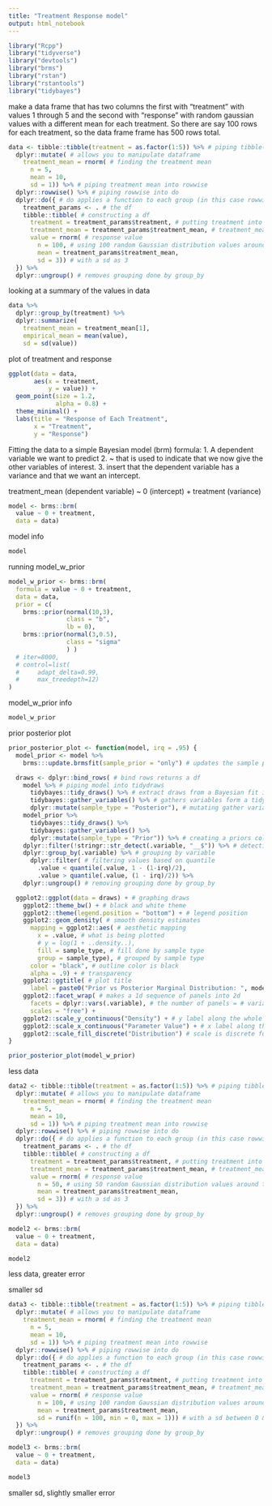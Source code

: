 ```yaml
---
title: "Treatment Response model"
output: html_notebook
---
```


```r
library("Rcpp")
library("tidyverse")
library("devtools")
library("brms")
library("rstan")
library("rstantools")
library("tidybayes")
```

make a data frame that has two columns the first with “treatment” with values 
1 through 5 and the second with “response” with random gaussian values with a different mean for each treatment. So there are say 100 rows for each treatment, so the data frame frame has 500 rows total.

```r
data <- tibble::tibble(treatment = as.factor(1:5)) %>% # piping tibble(treatment) into mutate. tibble constructs a df
  dplyr::mutate( # allows you to manipulate dataframe
    treatment_mean = rnorm( # finding the treatment mean
      n = 5,
      mean = 10,
      sd = 1)) %>% # piping treatment mean into rowwise
  dplyr::rowwise() %>% # piping rowwise into do 
  dplyr::do({ # do applies a function to each group (in this case rowwise)
    treatment_params <- . # the df
    tibble::tibble( # constructing a df
      treatment = treatment_params$treatment, # putting treatment into the df
      treatment_mean = treatment_params$treatment_mean, # treatment_mean into the df
      value = rnorm( # response value
        n = 100, # using 100 random Gaussian distribution values around the mean
        mean = treatment_params$treatment_mean,
        sd = 3)) # with a sd as 3
  }) %>%
  dplyr::ungroup() # removes grouping done by group_by 
```


looking at a summary of the values in data

```r
data %>%
  dplyr::group_by(treatment) %>%
  dplyr::summarize(
    treatment_mean = treatment_mean[1],
    empirical_mean = mean(value),
    sd = sd(value))
```


plot of treatment and response

```r
ggplot(data = data,
       aes(x = treatment,
           y = value)) +
  geom_point(size = 1.2,
             alpha = 0.8) + 
  theme_minimal() +
  labs(title = "Response of Each Treatment",
       x = "Treatment",
       y = "Response")
```

Fitting the data to a simple Bayesian model (brm)
formula: 
1. A dependent variable we want to predict
2. ~ that is used to indicate that we now give the other variables of interest.
3. insert that the dependent variable has a variance and that we want an intercept.

treatment_mean (dependent variable) ~ 0 (intercept) + treatment (variance)

```r
model <- brms::brm(
  value ~ 0 + treatment,
  data = data)
```

model info

```r
model
```

running model_w_prior

```r
model_w_prior <- brms::brm(
  formula = value ~ 0 + treatment, 
  data = data,
  prior = c(
    brms::prior(normal(10,3), 
                class = "b",
                lb = 0), 
    brms::prior(normal(3,0.5),
                class = "sigma"
                ) )
  # iter=8000,
  # control=list(
  #     adapt_delta=0.99,
  #     max_treedepth=12)
)
```

model_w_prior info

```r
model_w_prior

```

prior posterior plot

```r
prior_posterior_plot <- function(model, irq = .95) {
  model_prior <- model %>%
    brms:::update.brmsfit(sample_prior = "only") # updates the sample priors in model

  draws <- dplyr::bind_rows( # bind rows returns a df
    model %>% # piping model into tidydraws
      tidybayes::tidy_draws() %>% # extract draws from a Bayesian fit into a wide format data frame
      tidybayes::gather_variables() %>% # gathers variables form a tidy dataframe of draws from variables into a single column
      dplyr::mutate(sample_type = "Posterior"), # mutating gather variables; creating a posterior column
    model_prior %>%
      tidybayes::tidy_draws() %>% 
      tidybayes::gather_variables() %>%
      dplyr::mutate(sample_type = "Prior")) %>% # creating a priors column
    dplyr::filter(!stringr::str_detect(.variable, "__$")) %>% # detecting a string pattern in a variable
    dplyr::group_by(.variable) %>% # grouping by variable
      dplyr::filter( # filtering values based on quantile
        .value < quantile(.value, 1 - (1-irq)/2),
        .value > quantile(.value, (1 - irq)/2)) %>%
    dplyr::ungroup() # removing grouping done by group_by 

  ggplot2::ggplot(data = draws) + # graphing draws
    ggplot2::theme_bw() + # black and white theme
    ggplot2::theme(legend.position = "bottom") + # legend position
    ggplot2::geom_density( # smooth density estimates
      mapping = ggplot2::aes( # aesthetic mapping 
        x = .value, # what is being plotted
        # y = log(1 + ..density..),
        fill = sample_type, # fill done by sample type
        group = sample_type), # grouped by sample type
      color = "black", # outline color is black 
      alpha = .9) + # transparency
    ggplot2::ggtitle( # plot title
      label = paste0("Prior vs Posterior Marginal Distribution: ", model$name, " model")) +
    ggplot2::facet_wrap( # makes a 1d sequence of panels into 2d
      facets = dplyr::vars(.variable), # the number of panels = # variables
      scales = "free") + 
    ggplot2::scale_y_continuous("Density") + # y label along the whole y axis
    ggplot2::scale_x_continuous("Parameter Value") + # x label along the whole x axis
    ggplot2::scale_fill_discrete("Distribution") # scale is discrete for all plots
}
```
```r
prior_posterior_plot(model_w_prior)
```
less data
```r
data2 <- tibble::tibble(treatment = as.factor(1:5)) %>% # piping tibble(treatment) into mutate. tibble constructs a df
  dplyr::mutate( # allows you to manipulate dataframe
    treatment_mean = rnorm( # finding the treatment mean
      n = 5,
      mean = 10,
      sd = 1)) %>% # piping treatment mean into rowwise
  dplyr::rowwise() %>% # piping rowwise into do 
  dplyr::do({ # do applies a function to each group (in this case rowwise)
    treatment_params <- . # the df
    tibble::tibble( # constructing a df
      treatment = treatment_params$treatment, # putting treatment into the df
      treatment_mean = treatment_params$treatment_mean, # treatment_mean into the df
      value = rnorm( # response value
        n = 50, # using 50 random Gaussian distribution values around the mean
        mean = treatment_params$treatment_mean,
        sd = 3)) # with a sd as 3
  }) %>%
  dplyr::ungroup() # removes grouping done by group_by 
```

```r
model2 <- brms::brm(
  value ~ 0 + treatment,
  data = data)
```
```r
model2
```
less data, greater error

smaller sd
```r
data3 <- tibble::tibble(treatment = as.factor(1:5)) %>% # piping tibble(treatment) into mutate. tibble constructs a df
  dplyr::mutate( # allows you to manipulate dataframe
    treatment_mean = rnorm( # finding the treatment mean
      n = 5,
      mean = 10,
      sd = 1)) %>% # piping treatment mean into rowwise
  dplyr::rowwise() %>% # piping rowwise into do 
  dplyr::do({ # do applies a function to each group (in this case rowwise)
    treatment_params <- . # the df
    tibble::tibble( # constructing a df
      treatment = treatment_params$treatment, # putting treatment into the df
      treatment_mean = treatment_params$treatment_mean, # treatment_mean into the df
      value = rnorm( # response value
        n = 100, # using 100 random Gaussian distribution values around the mean
        mean = treatment_params$treatment_mean,
        sd = runif(n = 100, min = 0, max = 1))) # with a sd between 0 & 1 (default)
  }) %>%
  dplyr::ungroup() # removes grouping done by group_by 
```
```r

model3 <- brms::brm(
  value ~ 0 + treatment,
  data = data)

```
```r
model3
```
smaller sd, slightly smaller error






